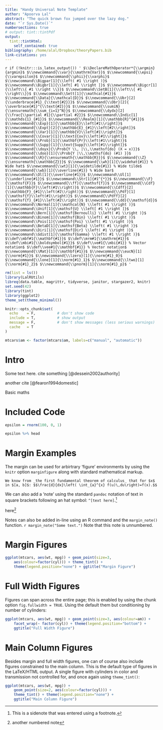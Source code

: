 ```yaml
---
title: "Handy Universal Note Template"
author: "Apoorva Lal"
abstract: "The quick brown fox jumped over the lazy dog."
date: "`r Sys.Date()`"
numbersections: true
# output: tint::tintPdf
output:
  tint::tintHtml:
    self_contained: true
bibliography: /home/alal/Dropbox/theoryPapers.bib
link-citations: yes
---
```


<!--- For HTML renders - selection from math_shortcuts.tex --->
`r if (!knitr:::is_latex_output()) '
$\\DeclareMathOperator*{\\argmin}{argmin}$
$\\newcommand{\\var}{\\mathrm{Var}}$
$\\newcommand{\\epsi}{\\varepsilon}$
$\\newcommand{\\phii}{\\varphi}$
$\\newcommand\\Bigpar[1]{\\left( #1 \\right )}$
$\\newcommand\\Bigbr[1]{\\left[ #1 \\right ]}$
$\\newcommand\\Bigcr[1]{\\left\\{ #1 \\right \\}}$
$\\newcommand\\SetB[1]{\\left\\{ #1 \\right\\}}$
$\\newcommand\\Sett[1]{\\mathcal{#1}}$
$\\newcommand{\\Data}{\\mathcal{D}}$
$\\newcommand{\\Ubr}[2]{\\underbrace{#1}_{\\text{#2}}}$
$\\newcommand{\\Obr}[2]{ \\overbrace{#1}^{\\text{#2}}}$
$\\newcommand{\\sumiN}{\\ensuremath{\\sum_{i=1}^N}}$
$\\newcommand{\\dydx}[2]{\\frac{\\partial #1}{\\partial #2}}$
$\\newcommand\\Indic[1]{\\mathds{1}_{#1}}$
$\\newcommand{\\Realm}[1]{\\mathbb{R}^{#1}}$
$\\newcommand{\\Exp}[1]{\\mathbb{E}\\left[#1\\right]}$
$\\newcommand{\\Expt}[2]{\\mathbb{E}_{#1}\\left[#2\\right]}$
$\\newcommand{\\Var}[1]{\\mathbb{V}\\left[#1\\right]}$
$\\newcommand{\\Covar}[1]{\\text{Cov}\\left[#1\\right]}$
$\\newcommand{\\Prob}[1]{\\mathbf{Pr}\\left(#1\\right)}$
$\\newcommand{\\Supp}[1]{\\text{Supp}\\left[#1\\right]}$
$\\newcommand{\\doyx}{\\Prob{Y \\, |\\,\\mathsf{do} (X = x)}}$
$\\newcommand{\\doo}[1]{\\Prob{Y |\\,\\mathsf{do} (#1) }}$
$\\newcommand{\\R}{\\ensuremath{\\mathbb{R}}}$
$\\newcommand{\\Z}{\\ensuremath{\\mathbb{Z}}}$
$\\newcommand{\\wh}[1]{\\widehat{#1}} % Wide hat$
$\\newcommand{\\wt}[1]{\\widetilde{#1}} % Wide tilde$
$\\newcommand{\\wb}[1]{\\overline{#1}} % Wide bar$
$\\newcommand\\Ol[1]{\\overline{#1}}$
$\\newcommand\\Ul[1]{\\underline{#1}}$
$\\newcommand\\Str[1]{#1^{*}}$
$\\newcommand{\\F}{\\mathsf{F}}$
$\\newcommand{\\ff}{\\mathsf{f}}$
$\\newcommand{\\Cdf}[1]{\\mathbb{F}\\left(#1\\right)}$
$\\newcommand{\\Cdff}[2]{\\mathbb{F}_{#1}\\left(#2\\right)}$
$\\newcommand{\\Pdf}[1]{\\mathsf{f}\\left(#1\\right)}$
$\\newcommand{\\Pdff}[2]{\\mathsf{f}_{#1}\\left(#2\\right)}$
$\\newcommand{\\dd}{\\mathsf{d}}$
$\\newcommand\\Normal[1]{\\mathcal{N} \\left( #1 \\right )}$
$\\newcommand\\Unif[1]{\\mathsf{U} \\left[ #1 \\right ]}$
$\\newcommand\\Bern[1]{\\mathsf{Bernoulli} \\left( #1 \\right )}$
$\\newcommand\\Binom[1]{\\mathsf{Bin} \\left( #1 \\right )}$
$\\newcommand\\Pois[1]{\\mathsf{Poi} \\left( #1 \\right )}$
$\\newcommand\\BetaD[1]{\\mathsf{Beta} \\left( #1 \\right )}$
$\\newcommand\\Diri[1]{\\mathsf{Dir} \\left( #1 \\right )}$
$\\newcommand\\Gdist[1]{\\mathsf{Gamma} \\left( #1 \\right )}$
$\\def\\mbf#1{\\mathbf{#1}}$
$\\def\\mrm#1{\\mathrm{#1}}$
$\\def\\mbi#1{\\boldsymbol{#1}}$
$\\def\\ve#1{\\mbi{#1}} % Vector notation$
$\\def\\vee#1{\\mathbf{#1}} % Vector notation$
$\\newcommand{\\Mat}[1]{\\mathbf{#1}}$
$\\newcommand{\\eucN}[1]{\\norm{#1}}$
$\\newcommand{\\lzero}[1]{\\norm{#1}_0}$
$\\newcommand{\\lone}[1]{\\norm{#1}_1}$
$\\newcommand{\\ltwo}[1]{\\norm{#1}_2}$
$\\newcommand{\\pnorm}[1]{\\norm{#1}_p}$
'`



```r
rm(list = ls())
library(LalRUtils)
libreq(data.table, magrittr, tidyverse, janitor, stargazer2, knitr)
set.seed(42)
library(tint)
library(ggplot2)
theme_set(theme_minimal())

knitr::opts_chunk$set(
  echo    = F,          # don't show code
  include = T,          # show output
  message = F,          # don't show messages (less serious warnings)
  cache   = T
)

mtcars$am <- factor(mtcars$am, labels=c("manual", "automatic"))
```

# Intro

Some text here. cite something [@dessein2002authority]

another cite [@fearon1994domestic]

Basic maths

\begin{align*}
y_i & = x_i' \beta + \epsilon_i \\
\epsilon_i & \sim \mathcal{N}(0, \sigma^2)
\end{align*}



# Included Code

```r

epsilon = rnorm(100, 0, 1)

epsilon %>% head

```


# Margin Examples

The margin can be used for arbirtrary 'figure' environments by using
the `knitr` option `marginfigure` along with standard \LaTeX
mathematical markup.

```marginfigure
We know from _the first fundamental theorem of calculus_ that for $x$
in $[a, b]$: $$\frac{d}{dx}\left( \int_{a}^{x} f(u)\,du\right)=f(x).$$
```

We can also add a 'note' using the standard `pandoc` notation of text
in square brackets following an hat symbol: `^[text here]`.^[This is a
sidenote that was entered using a footnote.]

here^[another numbered note]

Notes can also be added in-line using an R command and the
`margin_note()` function. `r margin_note("Some text.")` Note that this
note is unnumbered.


# Margin Figures


```r

ggplot(mtcars, aes(wt, mpg)) + geom_point(size=3,
    aes(colour=factor(cyl))) + theme_tint() +
    theme(legend.position="none") + ggtitle("Margin Figure")
```


# Full Width Figures

Figures can span across the entire page; this is enabled by using the
chunk option `fig.fullwidth = TRUE`. Using the default them but
conditioning by number of cylinders:

```r

ggplot(mtcars, aes(wt, mpg)) + geom_point(size=3, aes(colour=am)) +
    facet_wrap(~ factor(cyl)) + theme(legend.position="bottom") +
    ggtitle("Full Width Figure")
```

# Main Column Figures

Besides margin and full width figures, one can of course also include
figures constrained to the main column. This is the default type of
figures in the LaTeX/HTML output. A single figure with cylinders in
color and transmission not controlled for, and once again using
`theme_tint()`:

```r
ggplot(mtcars, aes(wt, mpg)) +
    geom_point(size=2, aes(colour=factor(cyl))) +
    theme_tint() + theme(legend.position="none") +
    ggtitle("Main Column Figure")
```


<!--
As [knitr](https://github.com/yihui/knitr) \citep{cran:knitr} is
driving the conversion, many of its options also apply.  See the
documentation for the [tufte](https://github.com/rstudio/tufte) and
[knitr](https://github.com/yihui/knitr) for details.

Full documentation is available in the [longer PDF
vignette](https://eddelbuettel.github.io/tint/tintPDF.pdf), its
[Lato](https://eddelbuettel.github.io/tint/tintPDFLato.pdf) and
[Garamond](https://eddelbuettel.github.io/tint/tintPDFGaramond.pdf)
variants (see below) as well as the [longer HTML
vignette](https://eddelbuettel.github.io/tint/tintHTML.html). -->


